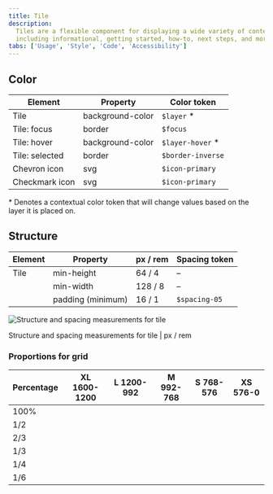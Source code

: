```yaml
---
title: Tile
description:
  Tiles are a flexible component for displaying a wide variety of content,
  including informational, getting started, how-to, next steps, and more.
tabs: ['Usage', 'Style', 'Code', 'Accessibility']
---
```



## Color

| Element        | Property         | Color token       |
| -------------- | ---------------- | ----------------- |
| Tile           | background-color | `$layer` \*       |
| Tile: focus    | border           | `$focus`          |
| Tile: hover    | background-color | `$layer-hover` \* |
| Tile: selected | border           | `$border-inverse` |
| Chevron icon   | svg              | `$icon-primary`   |
| Checkmark icon | svg              | `$icon-primary`   |

<Caption>
  * Denotes a contextual color token that will change values based on the layer
  it is placed on.
</Caption>

## Structure

| Element | Property          | px / rem | Spacing token |
| ------- | ----------------- | -------- | ------------- |
| Tile    | min-height        | 64 / 4   | –             |
|         | min-width         | 128 / 8  | –             |
|         | padding (minimum) | 16 / 1   | `$spacing-05` |

<div className="image--fixed">

![Structure and spacing measurements for tile](images/tile-style-1.png)

</div>

<Caption>Structure and spacing measurements for tile | px / rem</Caption>

### Proportions for grid

| Percentage | XL 1600-1200                                    | L 1200-992                                      | M 992-768                                       | S 768-576                                       | XS 576-0                                        |
| ---------- | ----------------------------------------------- | ----------------------------------------------- | ----------------------------------------------- | ----------------------------------------------- | ----------------------------------------------- |
| 100%       | <CheckmarkOutline size={16} color={gray[100]}/> | <CheckmarkOutline size={16} color={gray[100]}/> | <CheckmarkOutline size={16} color={gray[100]}/> | <CheckmarkOutline size={16} color={gray[100]}/> | <CheckmarkOutline size={16} color={gray[100]}/> |
| 1/2        | <CheckmarkOutline size={16} color={gray[100]}/> | <CheckmarkOutline size={16} color={gray[100]}/> | <CheckmarkOutline size={16} color={gray[100]}/> | <CheckmarkOutline size={16} color={gray[100]}/> | <CheckmarkOutline size={16} color={gray[100]}/> |
| 2/3        | <CheckmarkOutline size={16} color={gray[100]}/> | <CheckmarkOutline size={16} color={gray[100]}/> | <CheckmarkOutline size={16} color={gray[100]}/> | <CheckmarkOutline size={16} color={gray[100]}/> |                                                 |
| 1/3        | <CheckmarkOutline size={16} color={gray[100]}/> | <CheckmarkOutline size={16} color={gray[100]}/> | <CheckmarkOutline size={16} color={gray[100]}/> | <CheckmarkOutline size={16} color={gray[100]}/> |                                                 |
| 1/4        | <CheckmarkOutline size={16} color={gray[100]}/> | <CheckmarkOutline size={16} color={gray[100]}/> | <CheckmarkOutline size={16} color={gray[100]}/> | <CheckmarkOutline size={16} color={gray[100]}/> |                                                 |
| 1/6        | <CheckmarkOutline size={16} color={gray[100]}/> | <CheckmarkOutline size={16} color={gray[100]}/> |                                                 |                                                 |                                                 |
